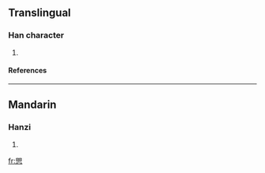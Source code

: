 ==Translingual==
===Han character===
{{Han char|rn=61|rad=心|as=10|sn=14|four=|canj=月山心 (BUP)}}
# {{defn|Han|sort=心10}}
====References====
{{Han ref|kx=0396.280|dkj=11004|dj=0735.160|hdz=42333.120|uh=6133|ud=24883}}

----
==Mandarin==
===Hanzi===
{{cmn-hanzi|pin=[[jù]] (ju4)|wg=chü<sup>4</sup>}}
# {{defn|Mandarin}}

[[fr:愳]]